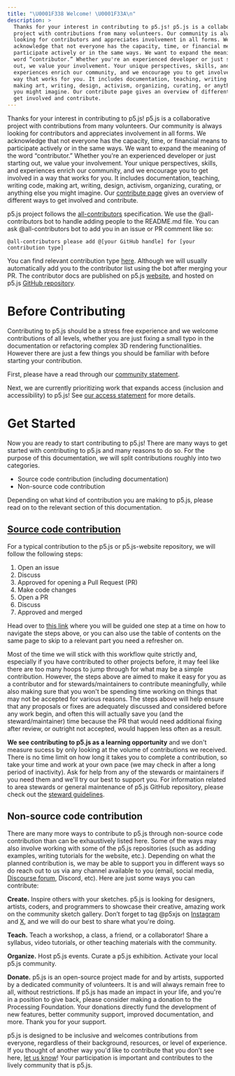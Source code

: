```yaml
---
title: "\U0001F338 Welcome! \U0001F33A\n"
description: >
  Thanks for your interest in contributing to p5.js! p5.js is a collaborative
  project with contributions from many volunteers. Our community is always
  looking for contributors and appreciates involvement in all forms. We
  acknowledge that not everyone has the capacity, time, or financial means to
  participate actively or in the same ways. We want to expand the meaning of the
  word “contributor.” Whether you're an experienced developer or just starting
  out, we value your involvement. Your unique perspectives, skills, and
  experiences enrich our community, and we encourage you to get involved in a
  way that works for you. It includes documentation, teaching, writing code,
  making art, writing, design, activism, organizing, curating, or anything else
  you might imagine. Our contribute page gives an overview of different ways to
  get involved and contribute.
---
```



Thanks for your interest in contributing to p5.js! p5.js is a collaborative project with contributions from many volunteers. Our community is always looking for contributors and appreciates involvement in all forms. We acknowledge that not everyone has the capacity, time, or financial means to participate actively or in the same ways. We want to expand the meaning of the word “contributor.” Whether you're an experienced developer or just starting out, we value your involvement. Your unique perspectives, skills, and experiences enrich our community, and we encourage you to get involved in a way that works for you. It includes documentation, teaching, writing code, making art, writing, design, activism, organizing, curating, or anything else you might imagine. Our [contribute page](https://p5js.org/contribute/) gives an overview of different ways to get involved and contribute.

p5.js project follows the [all-contributors](https://github.com/kentcdodds/all-contributors) specification. We use the @all-contributors bot to handle adding people to the README.md file. You can ask @all-contributors bot to add you in an issue or PR comment like so:

```
@all-contributors please add @[your GitHub handle] for [your contribution type]
```

You can find relevant contribution type [here](https://allcontributors.org/docs/en/emoji-key). Although we will usually automatically add you to the contributor list using the bot after merging your PR. The contributor docs are published on p5.js [website](https://p5js.org/contribute/), and hosted on p5.js [GitHub repository](https://github.com/processing/p5.js/tree/main/contributor_docs).

# Before Contributing

Contributing to p5.js should be a stress free experience and we welcome contributions of all levels, whether you are just fixing a small typo in the documentation or refactoring complex 3D rendering functionalities. However there are just a few things you should be familiar with before starting your contribution.

First, please have a read through our [community statement](https://p5js.org/about/#community-statement).

Next, we are currently prioritizing work that expands access (inclusion and accessibility) to p5.js! See [our access statement](../access/) for more details.

# Get Started

Now you are ready to start contributing to p5.js! There are many ways to get started with contributing to p5.js and many reasons to do so. For the purpose of this documentation, we will split contributions roughly into two categories.

* Source code contribution (including documentation)
* Non-source code contribution

Depending on what kind of contribution you are making to p5.js, please read on to the relevant section of this documentation.

## [Source code contribution](../contributor_guidelines/)

For a typical contribution to the p5.js or p5.js-website repository, we will follow the following steps:

1. Open an issue
2. Discuss
3. Approved for opening a Pull Request (PR)
4. Make code changes
5. Open a PR
6. Discuss
7. Approved and merged

Head over to [this link](../contributor_guidelines/) where you will be guided one step at a time on how to navigate the steps above, or you can also use the table of contents on the same page to skip to a relevant part you need a refresher on.

Most of the time we will stick with this workflow quite strictly and, especially if you have contributed to other projects before, it may feel like there are too many hoops to jump through for what may be a simple contribution. However, the steps above are aimed to make it easy for you as a contributor and for stewards/maintainers to contribute meaningfully, while also making sure that you won't be spending time working on things that may not be accepted for various reasons. The steps above will help ensure that any proposals or fixes are adequately discussed and considered before any work begin, and often this will actually save you (and the steward/maintainer) time because the PR that would need additional fixing after review, or outright not accepted, would happen less often as a result.

**We see contributing to p5.js as a learning opportunity** and we don't measure sucess by only looking at the volume of contributions we received. There is no time limit on how long it takes you to complete a contribution, so take your time and work at your own pace (we may check in after a long period of inactivity). Ask for help from any of the stewards or maintainers if you need them and we'll try our best to support you. For information related to area stewards or general maintenance of p5.js GitHub repository, please check out the [steward guidelines](../steward_guidelines/).

## Non-source code contribution

There are many more ways to contribute to p5.js through non-source code contribution than can be exhaustively listed here. Some of the ways may also involve working with some of the p5.js repositories (such as adding examples, writing tutorials for the website, etc.). Depending on what the planned contribution is, we may be able to support you in different ways so do reach out to us via any channel available to you (email, social media, [Discourse forum](https://discourse.processing.org/c/p5js/10), Discord, etc). Here are just some ways you can contribute:

**Create.** Inspire others with your sketches. p5.js is looking for designers, artists, coders, and programmers to showcase their creative, amazing work on the community sketch gallery. Don’t forget to tag @p5xjs on [Instagram](https://www.instagram.com/p5xjs/) and [X](https://twitter.com/p5xjs/), and we will do our best to share what you're doing.

**Teach.** Teach a workshop, a class, a friend, or a collaborator! Share a syllabus, video tutorials, or other teaching materials with the community.

**Organize.** Host p5.js events. Curate a p5.js exhibition. Activate your local p5.js community.

**Donate.** p5.js is an open-source project made for and by artists, supported by a dedicated community of volunteers. It is and will always remain free to all, without restrictions. If p5.js has made an impact in your life, and you're in a position to give back, please consider making a donation to the Processing Foundation. Your donations directly fund the development of new features, better community support, improved documentation, and more. Thank you for your support.

p5.js is designed to be inclusive and welcomes contributions from everyone, regardless of their background, resources, or level of experience. If you thought of another way you'd like to contribute that you don’t see here, [let us know](mailto:hello@p5js.org)! Your participation is important and contributes to the lively community that is p5.js.
